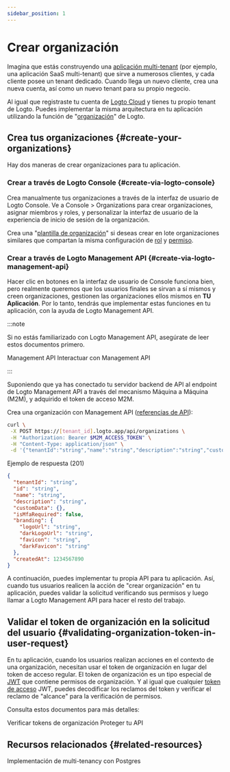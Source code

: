 ```yaml
---
sidebar_position: 1
---
```


# Crear organización

Imagina que estás construyendo una [aplicación multi-tenant](https://auth.wiki/multi-tenancy) (por ejemplo, una aplicación SaaS multi-tenant) que sirve a numerosos clientes, y cada cliente posee un tenant dedicado. Cuando llega un nuevo cliente, crea una nueva cuenta, así como un nuevo tenant para su propio negocio.

Al igual que registraste tu cuenta de [Logto Cloud](https://cloud.logto.io/) y tienes tu propio tenant de Logto. Puedes implementar la misma arquitectura en tu aplicación utilizando la función de "[organización](/organizations)" de Logto.

## Crea tus organizaciones \{#create-your-organizations}

Hay dos maneras de crear organizaciones para tu aplicación.

### Crear a través de Logto Console \{#create-via-logto-console}

Crea manualmente tus organizaciones a través de la interfaz de usuario de Logto Console. Ve a <CloudLink to="/organizations">Console > Organizations</CloudLink> para crear organizaciones, asignar miembros y roles, y personalizar la interfaz de usuario de la experiencia de inicio de sesión de la organización.

Crea una "[plantilla de organización](/authorization/organization-template)" si deseas crear en lote organizaciones similares que compartan la misma configuración de [rol](/authorization/organization-template/configure-organization-template#create-organization-role) y [permiso](/authorization/organization-template/configure-organization-template#create-organization-permission).

### Crear a través de Logto Management API \{#create-via-logto-management-api}

Hacer clic en botones en la interfaz de usuario de Console funciona bien, pero realmente queremos que los usuarios finales se sirvan a sí mismos y creen organizaciones, gestionen las organizaciones ellos mismos en **TU Aplicación**. Por lo tanto, tendrás que implementar estas funciones en tu aplicación, con la ayuda de Logto Management API.

:::note

Si no estás familiarizado con Logto Management API, asegúrate de leer estos documentos primero.

<Url href="/concepts/core-service/#management-api">Management API</Url>
<Url href="/integrate-logto/interact-with-management-api">Interactuar con Management API</Url>

:::

Suponiendo que ya has conectado tu servidor backend de API al endpoint de Logto Management API a través del mecanismo Máquina a Máquina (M2M), y adquirido el token de acceso M2M.

Crea una organización con Management API ([referencias de API](https://openapi.logto.io/operation/operation-createorganization)):

```bash
curl \
 -X POST https://[tenant_id].logto.app/api/organizations \
 -H "Authorization: Bearer $M2M_ACCESS_TOKEN" \
 -H "Content-Type: application/json" \
 -d '{"tenantId":"string","name":"string","description":"string","customData":{},"isMfaRequired":false,"branding":{"logoUrl":"string","darkLogoUrl":"string","favicon":"string","darkFavicon":"string"},"createdAt":1234567890}'
```

Ejemplo de respuesta (201)

```json
{
  "tenantId": "string",
  "id": "string",
  "name": "string",
  "description": "string",
  "customData": {},
  "isMfaRequired": false,
  "branding": {
    "logoUrl": "string",
    "darkLogoUrl": "string",
    "favicon": "string",
    "darkFavicon": "string"
  },
  "createdAt": 1234567890
}
```

A continuación, puedes implementar tu propia API para tu aplicación. Así, cuando tus usuarios realicen la acción de "crear organización" en tu aplicación, puedes validar la solicitud verificando sus permisos y luego llamar a Logto Management API para hacer el resto del trabajo.

## Validar el token de organización en la solicitud del usuario \{#validating-organization-token-in-user-request}

En tu aplicación, cuando los usuarios realizan acciones en el contexto de una organización, necesitan usar el token de organización en lugar del token de acceso regular. El token de organización es un tipo especial de [JWT](https://auth.wiki/jwt) que contiene permisos de organización. Y al igual que cualquier [token de acceso](https://auth.wiki/access-token) JWT, puedes decodificar los reclamos del token y verificar el reclamo de "alcance" para la verificación de permisos.

Consulta estos documentos para más detalles:

<Url href="/authorization/organization-template/protect-organization-resources">
  Verificar tokens de organización
</Url>
<Url href="/authorization/api-resources/protect-your-api">Proteger tu API</Url>

## Recursos relacionados \{#related-resources}

<Url href="https://blog.logto.io/implement-multi-tenancy">
  Implementación de multi-tenancy con Postgres
</Url>
